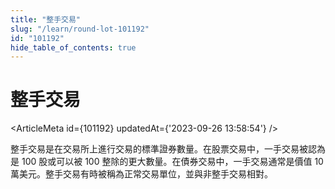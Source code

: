```yaml
---
title: "整手交易"
slug: "/learn/round-lot-101192"
id: "101192"
hide_table_of_contents: true
---
```



# 整手交易

<ArticleMeta id={101192} updatedAt={'2023-09-26 13:58:54'} />
<div className='border-solid border-b border-t-0 my-4 border-[var(--ifm-color-gray-300)]' />

整手交易是在交易所上進行交易的標準證券數量。在股票交易中，一手交易被認為是 100 股或可以被 100 整除的更大數量。在債券交易中，一手交易通常是價值 10 萬美元。整手交易有時被稱為正常交易單位，並與非整手交易相對。
